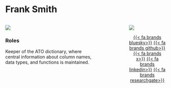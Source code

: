 # Frank Smith

::: columns

::: {.column width="60%"}

[![](https://img.shields.io/badge/trackyverse-dictionary-b1e2ff?style=for-the-badge)](https://ato.trackyverse.org/articles/ato-dictionary.html)

### Roles

Keeper of the ATO dictionary, where central information about column names, data types, and functions is maintained.

:::

::: {.column width="15%"}
:::

::: {.column width="25%"}
![](/assets/img/frank_profile.jpg)

<p style="text-align: center;">
[{{< fa brands bluesky>}}](https://bsky.app/profile/franksmith.xyz)
[{{< fa brands github>}}](https://github.com/franksmithxyz)
[{{< fa brands x>}}](https://x.com/FrankSmithXYZ)
[{{< fa brands linkedin>}}](https://www.linkedin.com/in/franksmithxyz/)
[{{< fa brands researchgate>}}](https://www.researchgate.net/profile/Frank-Smith-9)
</p>
:::

:::
